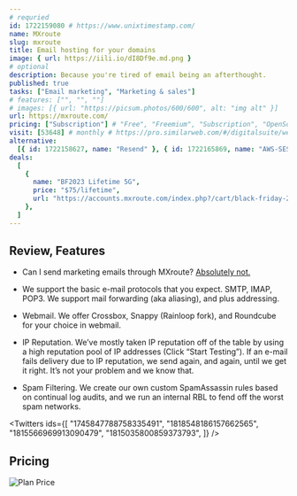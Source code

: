 ```yaml
---
# requried
id: 1722159080 # https://www.unixtimestamp.com/
name: MXroute
slug: mxroute
title: Email hosting for your domains
image: { url: https://iili.io/dI8Df9e.md.png }
# optional
description: Because you're tired of email being an afterthought.
published: true
tasks: ["Email marketing", "Marketing & sales"]
# features: ["", "", ""]
# images: [{ url: "https://picsum.photos/600/600", alt: "img alt" }]
url: https://mxroute.com/
pricing: ["Subscription"] # "Free", "Freemium", "Subscription", "OpenSource", "Paid"
visit: [53648] # monthly # https://pro.similarweb.com/#/digitalsuite/websiteanalysis/home
alternative:
  [{ id: 1722158627, name: "Resend" }, { id: 1722165869, name: "AWS-SES" }]
deals:
  [
    {
      name: "BF2023 Lifetime 5G",
      price: "$75/lifetime",
      url: "https://accounts.mxroute.com/index.php?/cart/black-friday-2023",
    },
  ]
---
```


## Review, Features

- Can I send marketing emails through MXroute? [Absolutely not.](https://mxroutedocs.com/faq/)

- We support the basic e-mail protocols that you expect. SMTP, IMAP, POP3. We support mail forwarding (aka aliasing), and plus addressing.

- Webmail. We offer Crossbox, Snappy (Rainloop fork), and Roundcube for your choice in webmail.

- IP Reputation. We’ve mostly taken IP reputation off of the table by using a high reputation pool of IP addresses (Click “Start Testing”). If an e-mail fails delivery due to IP reputation, we send again, and again, until we get it right. It’s not your problem and we know that.

- Spam Filtering. We create our own custom SpamAssassin rules based on continual log audits, and we run an internal RBL to fend off the worst spam networks.

<Twitters
  ids={[
    "1745847788758335491",
    "1818548186157662565",
    "1815566969913090479",
    "1815035800859373793",
  ]}
/>

## Pricing

<Img
  src="https://p140.p3.n0.cdn.zight.com/items/p9u2qvkN/9feee3ba-f445-49e8-bc84-b7c60ba25856.jpg"
  alt="Plan Price"
/>
